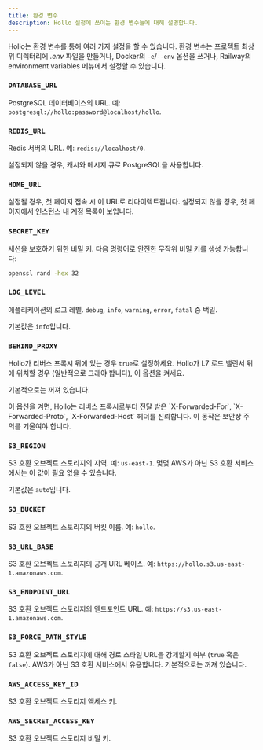 ```yaml
---
title: 환경 변수
description: Hollo 설정에 쓰이는 환경 변수들에 대해 설명합니다.
---
```



Hollo는 환경 변수를 통해 여러 가지 설정을 할 수 있습니다.
환경 변수는 프로젝트 최상위 디렉터리에 *.env* 파일을 만들거나,
Docker의 `-e`/`--env` 옵션을 쓰거나,
Railway의 environment variables 메뉴에서 설정할 수 있습니다.

### `DATABASE_URL` <Badge text="Railway에서는 안 쓰임" variant="tip" />

PostgreSQL 데이터베이스의 URL. 예: `postgresql://hollo:password@localhost/hollo`.

### `REDIS_URL` <Badge text="선택" /> <Badge text="Railway에서는 안 쓰임" variant="tip" />

Redis 서버의 URL. 예: `redis://localhost/0`.

설정되지 않을 경우, 캐시와 메시지 큐로 PostgreSQL을 사용합니다.

###  `HOME_URL` <Badge text="선택" />

설정될 경우, 첫 페이지 접속 시 이 URL로 리다이렉트됩니다. 설정되지 않을 경우,
첫 페이지에서 인스턴스 내 계정 목록이 보입니다.

### `SECRET_KEY` <Badge text="Railway에서는 안 쓰임" variant="tip" />

세션을 보호하기 위한 비밀 키.
다음 명령어로 안전한 무작위 비밀 키를 생성 가능합니다:

~~~~ sh frame="none"
openssl rand -hex 32
~~~~

### `LOG_LEVEL` <Badge text="선택" />

애플리케이션의 로그 레벨.
`debug`, `info`, `warning`, `error`, `fatal` 중 택일.

기본값은 `info`입니다.

### `BEHIND_PROXY` <Badge text="선택" /> <Badge text="Railway에서는 안 쓰임" variant="tip" />

Hollo가 리버스 프록시 뒤에 있는 경우 `true`로 설정하세요.
Hollo가 L7 로드 밸런서 뒤에 위치할 경우 (일반적으로 그래야 합니다), 이 옵션을 켜세요.

기본적으로는 꺼져 있습니다.

<Aside>
  이 옵션을 켜면, Hollo는 리버스 프록시로부터 전달 받은 `X-Forwarded-For`,
  `X-Forwarded-Proto`, `X-Forwarded-Host` 헤더를 신뢰합니다.
  이 동작은 보안상 주의를 기울여야 합니다.
</Aside>

### `S3_REGION` <Badge text="선택" />

S3 호환 오브젝트 스토리지의 지역. 예: `us-east-1`.
몇몇 AWS가 아닌 S3 호환 서비스에서는 이 값이 필요 없을 수 있습니다.

기본값은 `auto`입니다.

### `S3_BUCKET`

S3 호환 오브젝트 스토리지의 버킷 이름. 예: `hollo`.

### `S3_URL_BASE`

S3 호환 오브젝트 스토리지의 공개 URL 베이스.
예: `https://hollo.s3.us-east-1.amazonaws.com`.

### `S3_ENDPOINT_URL`

S3 호환 오브젝트 스토리지의 엔드포인트 URL.
예: `https://s3.us-east-1.amazonaws.com`.

### `S3_FORCE_PATH_STYLE`

S3 호환 오브젝트 스토리지에 대해 경로 스타일 URL을 강제할지 여부 (`true` 혹은 `false`).
AWS가 아닌 S3 호환 서비스에서 유용합니다.
기본적으로는 꺼져 있습니다.

### `AWS_ACCESS_KEY_ID`

S3 호환 오브젝트 스토리지 액세스 키.

### `AWS_SECRET_ACCESS_KEY`

S3 호환 오브젝트 스토리지 비밀 키.
